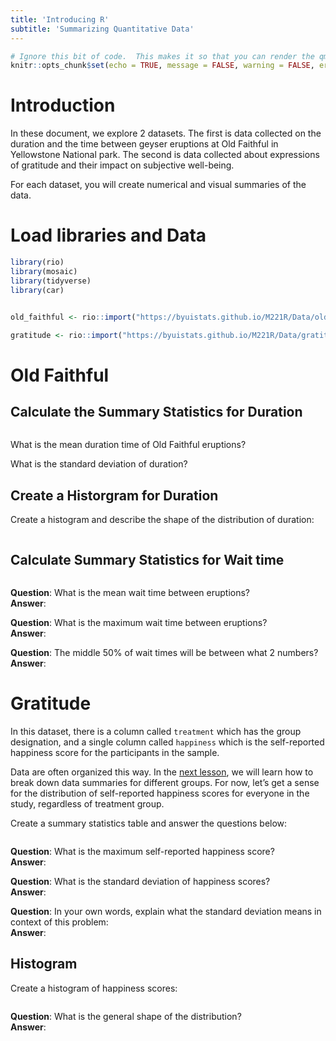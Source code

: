 ```yaml
---
title: 'Introducing R'
subtitle: 'Summarizing Quantitative Data'
---
```

```r
# Ignore this bit of code.  This makes it so that you can render the qmd file even when there are errors in your code.
knitr::opts_chunk$set(echo = TRUE, message = FALSE, warning = FALSE, error = TRUE)
```

# Introduction

In these document, we explore 2 datasets.  The first is data collected on the duration and the time between geyser eruptions at Old Faithful in Yellowstone National park.  The second is data collected about expressions of gratitude and their impact on subjective well-being.  

For each dataset, you will create numerical and visual summaries of the data.  


# Load libraries and Data
```r

library(rio)
library(mosaic)
library(tidyverse)
library(car)


old_faithful <- rio::import("https://byuistats.github.io/M221R/Data/old_faithful.xlsx")

gratitude <- rio::import("https://byuistats.github.io/M221R/Data/gratitude.xlsx")

```


# Old Faithful

## Calculate the Summary Statistics for Duration

```r


```

What is the mean duration time of Old Faithful eruptions?

What is the standard deviation of duration?


## Create a Historgram for Duration

Create a histogram and describe the shape of the distribution of duration:

```r


```



## Calculate Summary Statistics for Wait time

```r



```

__Question__: What is the mean wait time between eruptions?  
__Answer__: 

__Question__: What is the maximum wait time between eruptions?  
__Answer__:  

__Question__: The middle 50% of wait times will be between what 2 numbers?  
__Answer__:  


# Gratitude

In this dataset, there is a column called `treatment` which has the group designation, and a single column called `happiness` which is the self-reported happiness score for the participants in the sample.  

Data are often organized this way.  In the [next lesson](https://byuistats.github.io/Math221D_Course/1-Data_Literacy/8-Summarizing_Data_Multiple_Groups.html), we will learn how to break down data summaries for different groups.  For now, let's get a sense for the distribution of self-reported happiness scores for everyone in the study, regardless of treatment group.  

Create a summary statistics table and answer the questions below:

```r

```


__Question__: What is the maximum self-reported happiness score?  
__Answer__:  


__Question__: What is the standard deviation of happiness scores?  
__Answer__:  

__Question__: In your own words, explain what the standard deviation means in context of this problem:  
__Answer__:  

## Histogram

Create a histogram of happiness scores:

```r


```

__Question__: What is the general shape of the distribution?  
__Answer__:  


